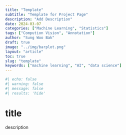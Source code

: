 ```yaml
---
title: "Template"
subtitle: "Template for Project Page"
description: "Add Description"
date: 2024-03-07
categories: ["Machine Learning", "Statistics"]
tags: ["Compution Vision", "Annotation"]
author: "Sung Woo Bak"
draft: true
image: "../img/barplot.png"
layout: "article"
toc: true
slug: "template"
keywords: ["machine learning", "AI", "data science"]
---
```



```python
#| echo: false
#| warning: false
#| message: false
#| results: 'hide'

```

# title

description